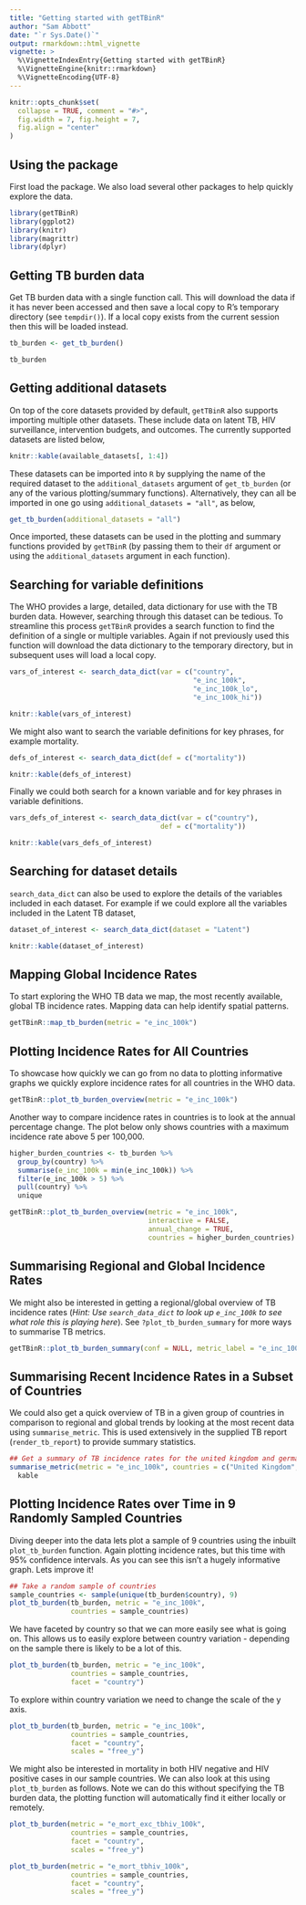 ```yaml
---
title: "Getting started with getTBinR"
author: "Sam Abbott"
date: "`r Sys.Date()`"
output: rmarkdown::html_vignette
vignette: >
  %\VignetteIndexEntry{Getting started with getTBinR}
  %\VignetteEngine{knitr::rmarkdown}
  %\VignetteEncoding{UTF-8}
---
```


```r
knitr::opts_chunk$set(
  collapse = TRUE, comment = "#>",
  fig.width = 7, fig.height = 7, 
  fig.align = "center"
)
```

## Using the package

First load the package. We also load several other packages to help quickly explore the data.

```r
library(getTBinR)
library(ggplot2)
library(knitr)
library(magrittr)
library(dplyr)
```


## Getting TB burden data

Get TB burden data with a single function call. This will download the data if it has never been accessed and then save a local copy to R's temporary directory (see `tempdir()`). If a local copy exists from the current session then this will be loaded instead.

```r
tb_burden <- get_tb_burden()

tb_burden
```

## Getting additional datasets

On top of the core datasets provided by default, `getTBinR` also supports importing multiple other datasets. These include data on latent TB, HIV surveillance, intervention budgets, and outcomes. The currently supported datasets are listed below,

```r
knitr::kable(available_datasets[, 1:4])
```

These datasets can be imported into `R` by supplying the name of the required dataset to the `additional_datasets` argument of `get_tb_burden` (or any of the various plotting/summary functions). Alternatively, they can all be imported in one go using `additional_datasets = "all"`, as below, 

```r
get_tb_burden(additional_datasets = "all")
```

Once imported, these datasets can be used in the plotting and summary functions provided by `getTBinR` (by passing them to their `df` argument or using the `additional_datasets` argument in each function).

## Searching for variable definitions

The WHO provides a large, detailed, data dictionary for use with the TB burden data. However, searching through this dataset can be tedious. To streamline this process `getTBinR` provides a search function to find the definition of a single or multiple variables. Again if not previously used this function will download the data dictionary to the temporary directory, but in subsequent uses will load a local copy.

```r
vars_of_interest <- search_data_dict(var = c("country",
                                             "e_inc_100k",
                                             "e_inc_100k_lo",
                                             "e_inc_100k_hi"))

knitr::kable(vars_of_interest)
```

We might also want to search the variable definitions for key phrases, for example mortality.

```r
defs_of_interest <- search_data_dict(def = c("mortality"))

knitr::kable(defs_of_interest)
```

Finally we could both search for a known variable and for key phrases in variable definitions.

```r
vars_defs_of_interest <- search_data_dict(var = c("country"),
                                     def = c("mortality"))

knitr::kable(vars_defs_of_interest)
```

## Searching for dataset details

`search_data_dict` can also be used to explore the details of the variables included in each dataset. For example if we could explore all the variables included in the Latent TB dataset,

```r
dataset_of_interest <- search_data_dict(dataset = "Latent")

knitr::kable(dataset_of_interest)
```

## Mapping Global Incidence Rates

To start exploring the WHO TB data we map, the most recently available, global TB incidence rates. Mapping data can help identify spatial patterns.

```r
getTBinR::map_tb_burden(metric = "e_inc_100k")
```

## Plotting Incidence Rates for All Countries

To showcase how quickly we can go from no data to plotting informative graphs we quickly explore incidence rates for all countries in the WHO data.


```r
getTBinR::plot_tb_burden_overview(metric = "e_inc_100k")
```


Another way to compare incidence rates in countries is to look at the annual percentage change. The plot below only shows countries with a maximum incidence rate above 5 per 100,000.


```r
higher_burden_countries <- tb_burden %>% 
  group_by(country) %>% 
  summarise(e_inc_100k = min(e_inc_100k)) %>% 
  filter(e_inc_100k > 5) %>% 
  pull(country) %>% 
  unique

getTBinR::plot_tb_burden_overview(metric = "e_inc_100k",
                                  interactive = FALSE,
                                  annual_change = TRUE,
                                  countries = higher_burden_countries)
```

## Summarising Regional and Global Incidence Rates

We might also be interested in getting a regional/global overview of TB incidence rates (*Hint: Use `search_data_dict` to look up `e_inc_100k` to see what role this is playing here*). See `?plot_tb_burden_summary` for more ways to summarise TB metrics.

```r
getTBinR::plot_tb_burden_summary(conf = NULL, metric_label = "e_inc_100k")
```

## Summarising Recent Incidence Rates in a Subset of Countries

We could also get a quick overview of TB in a given group of countries in comparison to regional and global trends by looking at the most recent data using `summarise_metric`. This is used extensively in the supplied TB report (`render_tb_report`) to provide summary statistics. 

```r
## Get a summary of TB incidence rates for the united kingdom and germany
summarise_metric(metric = "e_inc_100k", countries = c("United Kingdom", "Germany")) %>% 
  kable
```
## Plotting Incidence Rates over Time in 9 Randomly Sampled Countries

Diving deeper into the data lets plot a sample of 9 countries using the inbuilt `plot_tb_burden` function. Again plotting incidence rates, but this time with 95% confidence intervals. As you can see this isn't a hugely informative graph. Lets improve it!

```r
## Take a random sample of countries
sample_countries <- sample(unique(tb_burden$country), 9)
plot_tb_burden(tb_burden, metric = "e_inc_100k",
               countries = sample_countries)
```

We have faceted by country so that we can more easily see what is going on. This allows us to easily explore between country variation - depending on the sample there is likely to be a lot of this.

```r
plot_tb_burden(tb_burden, metric = "e_inc_100k",
               countries = sample_countries,
               facet = "country")
```

To explore within country variation we need to change the scale of the y axis.

```r
plot_tb_burden(tb_burden, metric = "e_inc_100k",
               countries = sample_countries,
               facet = "country",
               scales = "free_y")
```

We might also be interested in mortality in both HIV negative and HIV positive cases in our sample countries. We can also look at this using `plot_tb_burden` as follows. Note we can do this without specifying the TB burden data, the plotting function will automatically find it either locally or remotely.

```r
plot_tb_burden(metric = "e_mort_exc_tbhiv_100k",
               countries = sample_countries,
               facet = "country",
               scales = "free_y")
```

```r
plot_tb_burden(metric = "e_mort_tbhiv_100k",
               countries = sample_countries,
               facet = "country",
               scales = "free_y")
```

